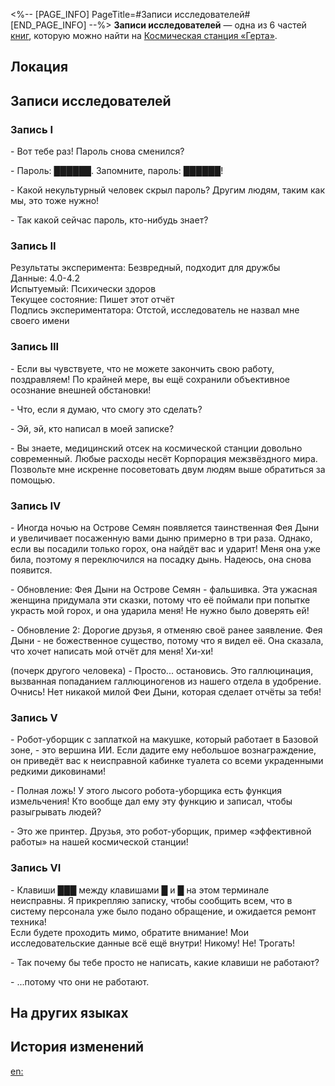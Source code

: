 <%-- [PAGE_INFO]
PageTitle=#Записи исследователей#
[END_PAGE_INFO] --%>
{{Дополнить}}
{{Книга Инфобокс
|id           = 141
|partIds      = 190287;190288;190289;190290;190291;190292
|Название     = 
|Изображение  = Записи с КСГ.png
|Мир          = Космическая станция «Герта»
|Томов        = 6
|Автор        = <!--нужно добавить-->
|Описание     = Записи исследователей космической станции, в которых они оставляют сообщения друг для друга.
|Том1         = {{tx}}
|Источник1    = {{tx|Отсутствует источник}}
|Том2         = {{tx}}
|Источник2    = {{tx|Отсутствует источник}}
|Том3         = {{tx}}
|Источник3    = {{tx|Отсутствует источник}}
|Том4         = {{tx}}
|Источник4    = {{tx|Отсутствует источник}}
|Том5         = {{tx}}
|Источник5    = {{tx|Отсутствует источник}}
|Том6         = {{tx}}
|Источник6    = {{tx|Отсутствует источник}}
|Персонажи    = 
|Фракции      = 
}}
'''Записи исследователей''' — одна из 6 частей [[Книги|книг]], которую можно найти на [[Космическая станция «Герта»]].

==Локация==
{{Отметка карты|<!--название карты-->|<!--id отметки-->}}

==Записи исследователей==
===Запись I===
- Вот тебе раз! Пароль снова сменился?

- Пароль: ██████. Запомните, пароль: ██████!

- Какой некультурный человек скрыл пароль? Другим людям, таким как мы, это тоже нужно!

- Так какой сейчас пароль, кто-нибудь знает?

===Запись II===
Результаты эксперимента: Безвредный, подходит для дружбы<br />
Данные: 4.0-4.2<br />
Испытуемый: Психически здоров<br />
Текущее состояние: Пишет этот отчёт<br />
Подпись экспериментатора: Отстой, исследователь не назвал мне своего имени

===Запись III===
- Если вы чувствуете, что не можете закончить свою работу, поздравляем! По крайней мере, вы ещё сохранили объективное осознание внешней обстановки!

- Что, если я думаю, что смогу это сделать?

- Эй, эй, кто написал в моей записке?

- Вы знаете, медицинский отсек на космической станции довольно современный. Любые расходы несёт Корпорация межзвёздного мира. Позвольте мне искренне посоветовать двум людям выше обратиться за помощью.

===Запись IV===
- Иногда ночью на Острове Семян появляется таинственная Фея Дыни и увеличивает посаженную вами дыню примерно в три раза. Однако, если вы посадили только горох, она найдёт вас и ударит! Меня она уже била, поэтому я переключился на посадку дынь. Надеюсь, она снова появится.

- Обновление: Фея Дыни на Острове Семян - фальшивка. Эта ужасная женщина придумала эти сказки, потому что её поймали при попытке украсть мой горох, и она ударила меня! Не нужно было доверять ей!

- Обновление 2: Дорогие друзья, я отменяю своё ранее заявление. Фея Дыни - не божественное существо, потому что я видел её. Она сказала, что хочет написать мой отчёт для меня! Хи-хи!

(почерк другого человека) - Просто... остановись. Это галлюцинация, вызванная попаданием галлюциногенов из нашего отдела в удобрение. Очнись! Нет никакой милой Феи Дыни, которая сделает отчёты за тебя!

===Запись V===
- Робот-уборщик с заплаткой на макушке, который работает в Базовой зоне, - это вершина ИИ. Если дадите ему небольшое вознаграждение, он приведёт вас к неисправной кабинке туалета со всеми украденными редкими диковинами!

- Полная ложь! У этого лысого робота-уборщика есть функция измельчения! Кто вообще дал ему эту функцию и записал, чтобы разыгрывать людей?

- Это же принтер. Друзья, это робот-уборщик, пример «эффективной работы» на нашей космической станции!

===Запись VI===
- Клавиши ███ между клавишами █ и █ на этом терминале неисправны. Я прикрепляю записку, чтобы сообщить всем, что в систему персонала уже было подано обращение, и ожидается ремонт техника!<br />
Если будете проходить мимо, обратите внимание! Мои исследовательские данные всё ещё внутри! Никому! Не! Трогать!

- Так почему бы тебе просто не написать, какие клавиши не работают?

- ...потому что они не работают.

==На других языках==
{{На других языках
|en   = Researchers' Memo Notes
|zhs  = 科员们的留言便条
|zht  = 組員們的留言便條
|ja   = スタッフたちの伝言のメモ
|ko   = 연구원들의 남김말 메모
|es   = Notas de los investigadores
|fr   = Notes de service des chercheurs
|ru   = Записи исследователей
|th   = โน้ตของเหล่านักวิจัย
|vi   = Tin Nhắn Của Nhà Nghiên Cứu
|de   = Notizen der Forscher
|id   = Catatan Memo Peneliti
|pt   = Anotações dos Pesquisadores
}}

==История изменений==
{{История изменений|3.5}}

[[en:]]